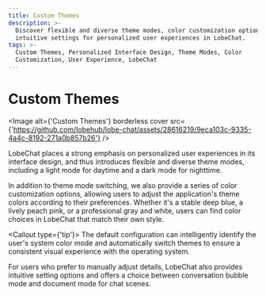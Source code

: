 ```yaml
---
title: Custom Themes
description: >-
  Discover flexible and diverse theme modes, color customization options, and
  intuitive settings for personalized user experiences in LobeChat.
tags: >-
  Custom Themes, Personalized Interface Design, Theme Modes, Color
  Customization, User Experience, LobeChat
---
```


# Custom Themes

<Image alt={'Custom Themes'} borderless cover src={'https://github.com/lobehub/lobe-chat/assets/28616219/9eca103c-9335-4a4c-8192-271a0b857b26'} />

LobeChat places a strong emphasis on personalized user experiences in its interface design, and thus introduces flexible and diverse theme modes, including a light mode for daytime and a dark mode for nighttime.

In addition to theme mode switching, we also provide a series of color customization options, allowing users to adjust the application's theme colors according to their preferences. Whether it's a stable deep blue, a lively peach pink, or a professional gray and white, users can find color choices in LobeChat that match their own style.

<Callout type={'tip'}>
  The default configuration can intelligently identify the user's system color mode and
  automatically switch themes to ensure a consistent visual experience with the operating system.
</Callout>

For users who prefer to manually adjust details, LobeChat also provides intuitive setting options and offers a choice between conversation bubble mode and document mode for chat scenes.
